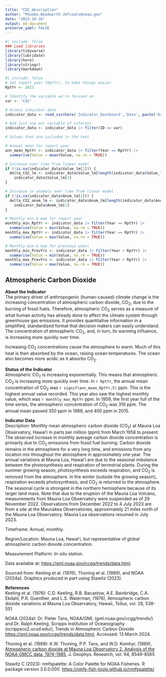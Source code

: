 ```yaml
---
title: "CO2_description"
author: "Phoebe.Woodworth-Jefcoats@noaa.gov"
date: "2023-10-16"
output: md_document
preserve_yaml: FALSE
---
```


```r
#| include: false
### Load libraries
library(tidyverse)
library(lubridate)
library(here)
library(stringr)
library(markdown)
```

```r
#| include: false
# Set report year (RptYr), to make things easier
RptYr <- 2023

# Identify the variable we're focused on
var <- 'CO2'
```

```r
# Access indicator data
indicator_data <- read_csv(here('Indicator_Dashboard','Data', paste('Dashboard_Data_', RptYr, '.csv', sep = "")))

# And just use our variable of interest
indicator_data <- indicator_data |> filter(ID == var)
```

```r
# Values that are included in the text

# Annual mean for report year
ann_mean_RptYr <- indicator_data |> filter(Year == RptYr) |>
  summarise(Value = mean(Value, na.rm = TRUE))

# Increase over time from linear model
if (!is.na(indicator_data$Value_lm[1])) {
  delta_CO2_lm <- indicator_data$Value_lm[length(indicator_data$Value_lm)] - 
    indicator_data$Value_lm[1]
}

# Increase in anomaly over time from linear model
if (!is.na(indicator_data$Anom_lm[1])) {
  delta_CO2_anom_lm <- indicator_data$Anom_lm[length(indicator_data$Anom_lm)] - 
    indicator_data$Anom_lm[1]
}

# Monthly min & max for report year
monthly_min_RptYr <- indicator_data |> filter(Year == RptYr) |>
  summarise(Value = min(Value, na.rm = TRUE))
monthly_max_RptYr <- indicator_data |> filter(Year == RptYr) |>
  summarise(Value = max(Value, na.rm = TRUE))

# Monthly min & max for previous years
monthly_min_PrevYrs <- indicator_data |> filter(Year < RptYr) |>
  summarise(Value = min(Value, na.rm = TRUE))
monthly_max_PrevYrs <- indicator_data |> filter(Year < RptYr) |>
  summarise(Value = max(Value, na.rm = TRUE))
```

## Atmospheric Carbon Dioxide
__About the Indicator__  
The primary driver of anthropogenic (human-caused) climate change is the increasing concentration of atmospheric carbon dioxide, CO~2~, due to the burning of fossil fuels. Therefore, atmospheric CO~2~ serves as a measure of what human activity has already done to affect the climate system through greenhouse gas emissions. It provides quantitative information in a simplified, standardized format that decision makers can easily understand.  The concentration of atmospheric CO~2~, and, in turn, its warming influence, is increasing more quickly over time. 

Increasing CO~2~ concentrations cause the atmosphere to warm. Much of this heat is then absorbed by the ocean, raising ocean temperatures.  The ocean also becomes more acidic as it absorbs CO~2~. 

__Status of the Indicator__  
Atmospheric CO~2~ is increasing exponentially. This means that atmospheric CO~2~ is increasing more quickly over time. In `r RptYr`, the annual mean concentration of CO~2~ was `r signif(ann_mean_RptYr,5)` ppm.  This is the highest annual value recorded. This year also saw the highest monthly value, which was `r monthly_max_RptYr` ppm. In 1959, the first year full of the time series, the atmospheric concentration of CO~2~ was 316 ppm. The annual mean passed 350 ppm in 1988, and 400 ppm in 2015.  

__Indicator Data__  
Description: Monthly mean atmospheric carbon dioxide (CO~2~) at Mauna Loa Observatory, Hawaiʻi in parts per million (ppm) from March 1958 to present. The observed increase in monthly average carbon dioxide concentration is primarily due to CO~2~ emissions from fossil fuel burning. Carbon dioxide remains in the atmosphere for a very long time, and emissions from any location mix throughout the atmosphere in approximately one year. The annual variations at Mauna Loa, Hawaiʻi are due to the seasonal imbalance between the photosynthesis and respiration of terrestrial plants. During the summer growing season, photosynthesis exceeds respiration, and CO~2~ is removed from the atmosphere. In the winter (outside the growing season), respiration exceeds photosynthesis, and CO~2~ is returned to the atmosphere. The seasonal cycle is strongest in the northern hemisphere because of its larger land mass. Note that due to the eruption of the Mauna Loa Volcano, measurements from Mauna Loa Observatory were suspended as of 29 November 2022. Observations from December 2022 to 4 July 2023 are from a site at the Maunakea Observatories, approximately 21 miles north of the Mauna Loa Observatory.  Mauna Loa observations resumed in July 2023.  

Timeframe: Annual, monthly.  

Region/Location: Mauna Loa, Hawaiʻi, but representative of global atmospheric carbon dioxide concentration.  

Measurement Platform: *In-situ* station.  

Data available at: <https://gml.noaa.gov/ccgg/trends/data.html>.   

Sourced from: Keeling et al. (1976), Thoning et al. (1989), and NOAA (2024a).  Graphics produced in part using Stawitz (2023).

__References__  
Keeling et al. (1976): C.D. Keeling, R.B. Bacastow, A.E. Bainbridge, C.A. Ekdahl, P.R. Guenther, and L.S. Waterman, (1976), Atmospheric carbon dioxide variations at Mauna Loa Observatory, Hawaii, *Tellus*, vol. 28, 538-551  

NOAA (2024a): Dr. Pieter Tans, NOAA/GML (gml.noaa.gov/ccgg/trends/) and Dr. Ralph Keeling, Scripps Institution of Oceanography (scrippsco2.ucsd.edu/), Trends in Atmospheric Carbon Dioxide <https://gml.noaa.gov/ccgg/trends/data.html>, Accessed: 13 March 2024.  

Thoning et al. (1989): K.W. Thoning, P.P. Tans, and W.D. Komhyr, (1989), [Atmospheric carbon dioxide at Mauna Loa Observatory 2. Analysis of the NOAA GMCC data, 1974-1985](https://gml.noaa.gov/publications/showpub.php?pubid=2828), J. Geophys. Research, vol. 94, 8549-8565  

Stawitz C (2023): nmfspalette: A Color Palette for NOAA Fisheries. R package version 3.0.0.000. <https://nmfs-fish-tools.github.io/nmfspalette/>